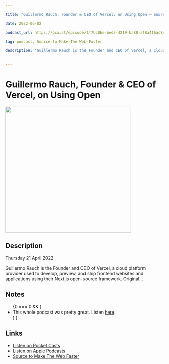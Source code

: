 ```yaml
---

title: "Guillermo Rauch, Founder & CEO of Vercel, on Using Open — Source to Make The Web Faster"

date: 2022-06-02

podcast_url: https://pca.st/episode/1f7bc0be-bed5-4219-ba88-af8a416ac8ef

tag: podcast, Source-to-Make-The-Web-Faster

description: "Guillermo Rauch is the Founder and CEO of Vercel, a cloud platform provider used to develop, preview, and ship frontend websites and applications using their Next.js open-source framework. Original..."


---
```



# Guillermo Rauch, Founder & CEO of Vercel, on Using Open
<div style={{display: "flex", justifyContent: "center"}}>
    <Image src="https://static.pocketcasts.com/discover/images/400/976f0710-4b5c-0136-fa7c-0fe84b59566d.jpg" width="400" height="400" />
</div>


## Description

Thursday 21 April 2022

Guillermo Rauch is the Founder and CEO of Vercel, a cloud platform provider used to develop, preview, and ship frontend websites and applications using their Next.js open-source framework. Original...

## Notes

<ul id="notes">
{0 === 0 && (<li>This whole podcast was pretty great. Listen <a href="https://pca.st/episode/1f7bc0be-bed5-4219-ba88-af8a416ac8ef">here</a>.</li>) } 
</ul><span id="end" />
    

## Links

- [Listen on Pocket Casts](https://pca.st/episode/1f7bc0be-bed5-4219-ba88-af8a416ac8ef)
- [Listen on Apple Podcasts](https://podcasts.apple.com/us/podcast/feed/id1392649094)
- [Source to Make The Web Faster](http://founderrealtalk.ggvc.com)
  